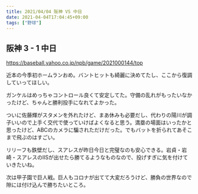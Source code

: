 ```yaml
---
title: 2021/04/04 阪神 VS 中日
date: 2021-04-04T17:04:45+09:00
tags: ["野球"]
---
```


## 阪神 3 - 1 中日

https://baseball.yahoo.co.jp/npb/game/2021000144/top

近本の今季初ホームランおめ。バントヒットも綺麗に決めてたし、ここから復調していってほしい。

ガンケルはめっちゃコントロール良くて安定してた。守備の乱れがもったいなかったけど、ちゃんと勝利投手になれてよかった。

ついに佐藤輝がスタメンを外れたけど、まあ休みも必要だし、代わりの陽川が調子いいので上手く交代で使っていけばよくなると思う。満塁の場面はいったかと思ったけど、ABCのカメラに騙されただけだった。でもバットを折られてあそこまで飛ぶのはすごい。

リリーフも鉄壁だし、スアレスが昨日今日と完璧なのも安心できる。岩貞・岩崎・スアレスのIISが出せたら勝てるようなものなので、投げすぎに気を付けていきたいね。

次は甲子園で巨人戦。巨人もコロナが出てて大変だろうけど、勝負の世界なので隙には付け込んで勝ちたいところ。
